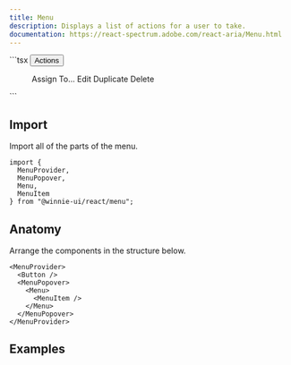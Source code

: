 ```yaml
---
title: Menu 
description: Displays a list of actions for a user to take.
documentation: https://react-spectrum.adobe.com/react-aria/Menu.html
---
```




<Demo>
  <DishActionButton client:load />
  <Fragment slot="footer">
    ```tsx
    <MenuProvider>
      <Button variant="outlined">
        <ButtonLabel>Actions</ButtonLabel>
        <ButtonIcon>
          <ChevronDown />
        </ButtonIcon>
      </Button>
      <MenuPopover>
        <Menu>
          <MenuItem>Assign To...</MenuItem>
          <MenuItem>Edit</MenuItem>
          <MenuItem>Duplicate</MenuItem>
          <MenuItem>Delete</MenuItem>
        </Menu>
      </MenuPopover>
    </MenuProvider>
    ```
  </Fragment>
</Demo>

## Import

Import all of the parts of the menu. 

```tsx
import {
  MenuProvider,
  MenuPopover,
  Menu,
  MenuItem
} from "@winnie-ui/react/menu";
```

## Anatomy

Arrange the components in the structure below.

```tsx
<MenuProvider>
  <Button />
  <MenuPopover>
    <Menu>
      <MenuItem />
    </Menu>
  </MenuPopover>
</MenuProvider>
```

## Examples
